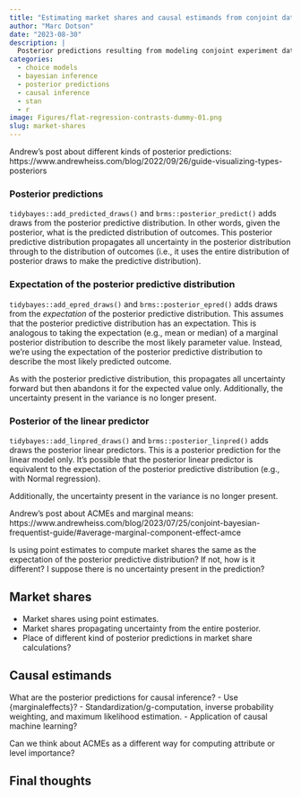 ```yaml
---
title: "Estimating market shares and causal estimands from conjoint data"
author: "Marc Dotson"
date: "2023-08-30"
description: |
  Posterior predictions resulting from modeling conjoint experiment data yield a number of informative statistics, though in practice there hasn't been as much concern with making formal causal estimates.
categories:
  - choice models
  - bayesian inference
  - posterior predictions
  - causal inference
  - stan
  - r
image: Figures/flat-regression-contrasts-dummy-01.png
slug: market-shares
---
```


Andrew's post about different kinds of posterior predictions: https://www.andrewheiss.com/blog/2022/09/26/guide-visualizing-types-posteriors

### Posterior predictions

`tidybayes::add_predicted_draws()` and `brms::posterior_predict()` adds draws from the posterior predictive distribution. In other words, given the posterior, what is the predicted distribution of outcomes. This posterior predictive distribution propagates all uncertainty in the posterior distribution through to the distribution of outcomes (i.e., it uses the entire distribution of posterior draws to make the predictive distribution).

### Expectation of the posterior predictive distribution

`tidybayes::add_epred_draws()` and `brms::posterior_epred()` adds draws from the *expectation* of the posterior predictive distribution. This assumes that the posterior predictive distribution has an expectation. This is analogous to taking the expectation (e.g., mean or median) of a marginal posterior distribution to describe the most likely parameter value. Instead, we're using the expectation of the posterior predictive distribution to describe the most likely predicted outcome.

As with the posterior predictive distribution, this propagates all uncertainty forward but then abandons it for the expected value only. Additionally, the uncertainty present in the variance is no longer present.

### Posterior of the linear predictor

`tidybayes::add_linpred_draws()` and `brms::posterior_linpred()` adds draws the posterior linear predictors. This is a posterior prediction for the linear model only. It's possible that the posterior linear predictor is equivalent to the expectation of the posterior predictive distribution (e.g., with Normal regression).

Additionally, the uncertainty present in the variance is no longer present.

Andrew's post about ACMEs and marginal means:
https://www.andrewheiss.com/blog/2023/07/25/conjoint-bayesian-frequentist-guide/#average-marginal-component-effect-amce

Is using point estimates to compute market shares the same as the expectation of the posterior predictive distribution? If not, how is it different? I suppose there is no uncertainty present in the prediction?

## Market shares

- Market shares using point estimates.
- Market shares propagating uncertainty from the entire posterior.
- Place of different kind of posterior predictions in market share calculations?

## Causal estimands

What are the posterior predictions for causal inference?
- Use {marginaleffects}?
- Standardization/g-computation, inverse probability weighting, and maximum likelihood estimation.
- Application of causal machine learning?

Can we think about ACMEs as a different way for computing attribute or level importance?

## Final thoughts

